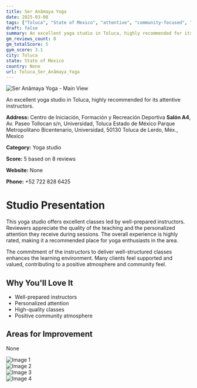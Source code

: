 ```yaml
---
title: Ser Anâmaya Yoga
date: 2025-03-08
tags: ["Toluca", "State of Mexico", "attentive", "community-focused", "Toluca"]  
draft: false
summary: An excellent yoga studio in Toluca, highly recommended for its attentive instructors.
gm_reviews_count: 8
gm_totalScore: 5
gym_score: 3.1
city: Toluca
state: State of Mexico
country: None
url: Toluca_Ser_Anâmaya_Yoga
---
```


<div className="aspect-[16/9] relative my-8">
  <img 
    src="https://lh5.googleusercontent.com/p/AF1QipNgyFXHrJYLGD1wqqfsgkdBkmNeUy2T01WS-Kzm=w1920-h1080-k-no"
    alt="Ser Anâmaya Yoga - Main View"
    className="object-cover absolute inset-0 w-full h-full rounded-lg"
  />
</div>

An excellent yoga studio in Toluca, highly recommended for its attentive instructors.

**Address:** Centro de Iniciación, Formación y Recreación Deportiva **Salón A4**, Av. Paseo Tollocan s/n, Universidad, Toluca Estado de México Parque Metropolitano Bicentenario, Universidad, 50130 Toluca de Lerdo, Méx., Mexico

**Category:** Yoga studio

**Score:** 5 based on 8 reviews

**Website:** None

**Phone:** +52 722 828 6425

# Studio Presentation

This yoga studio offers excellent classes led by well-prepared instructors. Reviewers appreciate the quality of the teaching and the personalized attention they receive during sessions. The overall experience is highly rated, making it a recommended place for yoga enthusiasts in the area.

The commitment of the instructors to deliver well-structured classes enhances the learning environment. Many clients feel supported and valued, contributing to a positive atmosphere and community feel.

## Why You'll Love It

- Well-prepared instructors
- Personalized attention
- High-quality classes
- Positive community atmosphere

## Areas for Improvement

None

<div className="grid grid-cols-1 xl:grid-cols-2 gap-4 my-8">
<div className="aspect-[4/3] relative"><img src="https://lh3.googleusercontent.com/p/AF1QipNClx6GWNOQAvrIL07a-5vsU3BbELq1ZcHdy5zY=w1920-h1080-k-no" alt="Image 1" className="object-cover absolute inset-0 w-full h-full rounded-lg" /></div>
<div className="aspect-[4/3] relative"><img src="https://lh5.googleusercontent.com/p/AF1QipOcep-TUAkbIfsiZlI-3yE0c6RHC8_fe5xSF4Jk=w1920-h1080-k-no" alt="Image 2" className="object-cover absolute inset-0 w-full h-full rounded-lg" /></div>
<div className="aspect-[4/3] relative"><img src="https://lh5.googleusercontent.com/p/AF1QipPPochzdZOgYv46JcpdC1fFo0QOWJ7DAsadT_JJ=w1920-h1080-k-no" alt="Image 3" className="object-cover absolute inset-0 w-full h-full rounded-lg" /></div>
<div className="aspect-[4/3] relative"><img src="https://lh5.googleusercontent.com/p/AF1QipNNT4MNdG9HM_bYljCrvA2TU3srDoh4rm5k9im0=w1920-h1080-k-no" alt="Image 4" className="object-cover absolute inset-0 w-full h-full rounded-lg" /></div>
</div>